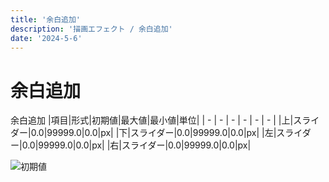 ---
title: '余白追加'
description: '描画エフェクト / 余白追加'
date: '2024-5-6'
---

# 余白追加

余白追加
|項目|形式|初期値|最大値|最小値|単位|
| - | - | - | - | - | - |
|上|スライダー|0.0|99999.0|0.0|px|
|下|スライダー|0.0|99999.0|0.0|px|
|左|スライダー|0.0|99999.0|0.0|px|
|右|スライダー|0.0|99999.0|0.0|px|

![初期値](/assets/effects/描画/余白追加/初期値.png)